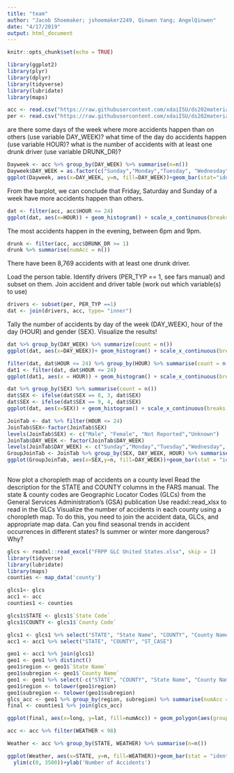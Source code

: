 ```yaml
---
title: "team"
author: "Jacob Shoemaker; jshoemaker2249, Qinwen Yang; AngelQinwen"
date: "4/17/2019"
output: html_document
---
```


```r
knitr::opts_chunk$set(echo = TRUE)
```


```r
library(ggplot2)
library(plyr)
library(dplyr)
library(tidyverse) 
library(lubridate)
library(maps)

acc <- read.csv("https://raw.githubusercontent.com/xdaiISU/ds202materials/master/hwlabs/fars2017/accident.csv", stringsAsFactors = FALSE)
per <- read.csv("https://raw.githubusercontent.com/xdaiISU/ds202materials/master/hwlabs/fars2017/person.csv", stringsAsFactors = FALSE)
```

are there some days of the week where more accidents happen than on others (use variable DAY_WEEK)?
what time of the day do accidents happen (use variable HOUR)?
what is the number of accidents with at least one drunk driver (use variable DRUNK_DR)?

```r

Dayweek <- acc %>% group_by(DAY_WEEK) %>% summarise(n=n())
Dayweek$DAY_WEEK = as.factor(c("Sunday","Monday","Tuesday", "Wednesday", "Thursday", "Friday","Saturday"))
ggplot(Dayweek, aes(x=DAY_WEEK, y=n, fill=DAY_WEEK))+geom_bar(stat="identity", width = 0.5)+xlab('Day of Week')+ylab('Number of Accident')+ggtitle('Relationship between Day of Week and Number of Accident ')+ scale_fill_manual(values = c("red","grey","red","red","grey","grey","grey"))+theme(axis.text.x = element_text(angle=90, hjust=1))
```


From the barplot, we can conclude that Friday, Saturday and Sunday of a week have more accidents happen than others.

```r

dat <- filter(acc, acc$HOUR <= 24)
ggplot(dat, aes(x=HOUR)) + geom_histogram() + scale_x_continuous(breaks = seq(0,24,1)) + xlab("Hour of Day") + ylab("Number of Accidents")
```


The most accidents happen in the evening, between 6pm and 9pm.

```r
drunk <- filter(acc, acc$DRUNK_DR >= 1)
drunk %>% summarise(numAcc = n())
```

There have been 8,769 accidents with at least one drunk driver.


Load the person table. Identify drivers (PER_TYP == 1, see fars manual) and subset on them.
Join accident and driver table (work out which variable(s) to use)

```r
drivers <- subset(per, PER_TYP ==1)
dat <- join(drivers, acc, type= "inner")
```


Tally the number of accidents by day of the week (DAY_WEEK), hour of the day (HOUR) and gender (SEX). Visualize the results!
```r
dat %>% group_by(DAY_WEEK) %>% summarize(count = n())
ggplot(dat, aes(x=DAY_WEEK))+ geom_histogram() + scale_x_continuous(breaks = seq(1,7,1), labels = c("Sunday", "Monday", "Tuesday", "Wednesday", "Thursday", "Friday", "Saturday")) + xlab("Day of the Week") + ylab("Number of Accidents")
```


```r
filter(dat, dat$HOUR <= 24) %>% group_by(HOUR) %>% summarise(count = n()) 
dat1 <- filter(dat, dat$HOUR <= 24)
ggplot(dat1, aes(x = HOUR)) + geom_histogram() + scale_x_continuous(breaks = seq(0,24,1)) + xlab("Hour of Day") + ylab("Number of Accidents")
```


```r
dat %>% group_by(SEX) %>% summarise(count = n())
dat$SEX <- ifelse(dat$SEX == 8, 3, dat$SEX)
dat$SEX <- ifelse(dat$SEX == 9, 4, dat$SEX)
ggplot(dat, aes(x=SEX)) + geom_histogram() + scale_x_continuous(breaks = seq(1,4,1), labels = c("Male", "Female","Not Reported", "Unknown")) + ylab("Number of Accidents")
```

```r
JoinTab <- dat %>% filter(HOUR <= 24)
JoinTab$SEX<-factor(JoinTab$SEX)
levels(JoinTab$SEX) <- c("Male", "Female", "Not Reported","Unknown")
JoinTab$DAY_WEEK <- factor(JoinTab$DAY_WEEK)
levels(JoinTab$DAY_WEEK) <- c("Sunday","Monday","Tuesday","Wednesday", "Thursday","Friday","Saturday")
GroupJoinTab <- JoinTab %>% group_by(SEX, DAY_WEEK, HOUR) %>% summarise(n=n())
ggplot(GroupJoinTab, aes(x=SEX,y=n, fill=DAY_WEEK))+geom_bar(stat = "identity")+facet_wrap(~HOUR)+theme(axis.text.x = element_text(angle=90, hjust=1, size=10))+theme(axis.text=element_text(size=6))+ylim(c(0,400))+ylab('Number of Accidents')
  
```


Now plot a choropleth map of accidents on a county level
Read the description for the STATE and COUNTY columns in the FARS manual.
The state & county codes are Geographic Locator Codes (GLCs) from the General Services Administration’s (GSA) publication
Use readxl::read_xlsx to read in the GLCs
Visualize the number of accidents in each county using a choropleth map. To do this, you need to join the accident data, GLCs, and appropriate map data.
Can you find seasonal trends in accident occurrences in different states? Is summer or winter more dangerous? Why?

```r
glcs <- readxl::read_excel("FRPP GLC United States.xlsx", skip = 1)
library(tidyverse) 
library(lubridate)
library(maps)
counties <- map_data('county')

glcs1<- glcs
acc1 <- acc 
counties1 <- counties

glcs1$STATE <- glcs1$`State Code`
glcs1$COUNTY <- glcs1$`County Code`

glcs1 <- glcs1 %>% select("STATE", "State Name", "COUNTY", "County Name")
acc1 <- acc1 %>% select("STATE", "COUNTY", "ST_CASE")

geo1 <- acc1 %>% join(glcs1)
geo1 <- geo1 %>% distinct()
geo1$region <- geo1$`State Name`
geo1$subregion <- geo1$`County Name`
geo1 <- geo1 %>% select(-c("STATE", "COUNTY", "State Name", "County Name"))
geo1$region <- tolower(geo1$region)
geo1$subregion <- tolower(geo1$subregion)
glcs_acc <- geo1 %>% group_by(region, subregion) %>% summarise(numAcc = n())
final <- counties1 %>% join(glcs_acc)

ggplot(final, aes(x=long, y=lat, fill=numAcc)) + geom_polygon(aes(group=group)) + xlab("Longitude") + ylab("Latitude") + labs(fill = "Number of Accidents")
```

```r
acc <- acc %>% filter(WEATHER < 98)

Weather <- acc %>% group_by(STATE, WEATHER) %>% summarise(n=n())

ggplot(Weather, aes(x=STATE, y=n, fill=WEATHER))+geom_bar(stat = "identity")+xlim(c(0,60))+
  ylim(c(0, 3500))+ylab('Number of Accidents')

```

